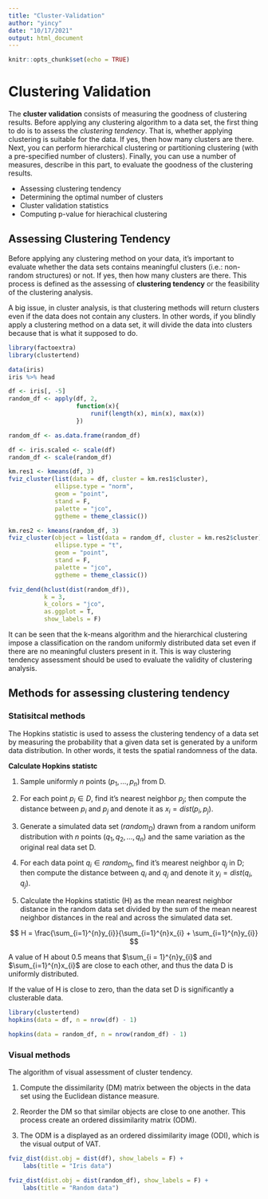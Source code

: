```yaml
---
title: "Cluster-Validation"
author: "yincy"
date: "10/17/2021"
output: html_document
---
```


```r
knitr::opts_chunk$set(echo = TRUE)
```

# Clustering Validation

The **cluster validation** consists of measuring the goodness of clustering results. Before applying any clustering algorithm to a data set, the first thing to do is to assess the *clustering tendency*. That is, whether applying clustering is suitable for the data. If yes, then how many clusters are there. Next, you can perform hierarchical clustering or partitioning clustering (with a pre-specified number of clusters). Finally, you can use a number of measures, describe in this part, to evaluate the goodness of the clustering results.  

- Assessing clustering tendency  
- Determining the optimal number of clusters  
- Cluster validation statistics  
- Computing p-value for hierachical clustering  


## Assessing Clustering Tendency
Before applying any clustering method on your data, it’s important to evaluate whether the data sets contains meaningful clusters (i.e.: non-random structures) or not. If yes, then how many clusters are there. This process is defined as the assessing of **clustering tendency** or the feasibility of the clustering analysis.  

A big issue, in cluster analysis, is that clustering methods will return clusters even if the data does not contain any clusters. In other words, if you blindly apply a clustering method on a data set, it will divide the data into clusters because that is what it supposed to do.  

```r
library(factoextra)
library(clustertend)
```


```r
data(iris)
iris %>% head

df <- iris[, -5]
random_df <- apply(df, 2, 
                   function(x){
                       runif(length(x), min(x), max(x))
                   })

random_df <- as.data.frame(random_df)

df <- iris.scaled <- scale(df)
random_df <- scale(random_df)
```


```r
km.res1 <- kmeans(df, 3)
fviz_cluster(list(data = df, cluster = km.res1$cluster), 
             ellipse.type = "norm", 
             geom = "point", 
             stand = F, 
             palette = "jco", 
             ggtheme = theme_classic())
```


```r
km.res2 <- kmeans(random_df, 3)
fviz_cluster(object = list(data = random_df, cluster = km.res2$cluster), 
             ellipse.type = "t", 
             geom = "point", 
             stand = F, 
             palette = "jco", 
             ggtheme = theme_classic())

fviz_dend(hclust(dist(random_df)), 
          k = 3, 
          k_colors = "jco", 
          as.ggplot = T, 
          show_labels = F)
```


It can be seen that the k-means algorithm and the hierarchical clustering impose a classification on the random uniformly distributed data set even if there are no meaningful clusters present in it. This is way clustering tendency assessment should be used to evaluate the validity of clustering analysis.  

## Methods for assessing clustering tendency
### Statisitcal methods
The Hopkins statistic is used to assess the clustering tendency of a data set by measuring the probability that a given data set is generated by a uniform data distribution. In other words, it tests the spatial randomness of the data.  

**Calculate Hopkins statistc**  

1. Sample uniformly $n$ points $(p_{1}, ..., p_{n})$ from D.  

2. For each point $p_{i} \in D$, find it's nearest neighbor $p_{j}$; then compute the distance between $p_{i}$ and $p_{j}$ and denote it as $x_{i} = dist(p_{i}, p_{j})$.  

3. Generate a simulated data set ($random_{D}$) drawn from a random uniform distribution with $n$ points ($q_{1}, q_{2}, ..., q_{n}$) and the same variation as the original real data set D.  

4. For each data point $q_{i} \in random_{D}$, find it's mearest neighbor $q_{j}$ in D; then compute the distance between $q_{i}$ and $q_{j}$ and denote it $y_{i} = dist(q_{i}, q_{j})$.  

5. Calculate the Hopkins statistic (H) as the mean nearest neighbor distance in the random data set divided by the sum of the mean nearest neighbor distances in the real and across the simulated data set.  

$$
H = \frac{\sum_{i=1}^{n}y_{i}}{\sum_{i=1}^{n}x_{i} + \sum_{i=1}^{n}y_{i}}
$$

A value of H about 0.5 means that $\sum_{i = 1}^{n}y_{i}$ and $\sum_{i=1}^{n}x_{i}$ are close to each other, and thus the data D is uniformly distributed.  

If the value of H is close to zero, than the data set D is significantly a clusterable data.  

```r
library(clustertend)
hopkins(data = df, n = nrow(df) - 1)
```

```r
hopkins(data = random_df, n = nrow(random_df) - 1)
```

### Visual methods
The algorithm of visual assessment of cluster tendency.  

1. Compute the dissimilarity (DM) matrix between the objects in the data set using the Euclidean distance measure.  

2. Reorder the DM so that similar objects are close to one another. This process create an ordered dissimilarity matrix (ODM).  

3. The ODM is a displayed as an ordered dissimilarity image (ODI), which is the visual output of VAT.  

```r
fviz_dist(dist.obj = dist(df), show_labels = F) +
    labs(title = "Iris data")
```

```r
fviz_dist(dist.obj = dist(random_df), show_labels = F) +
    labs(title = "Random data")
```







